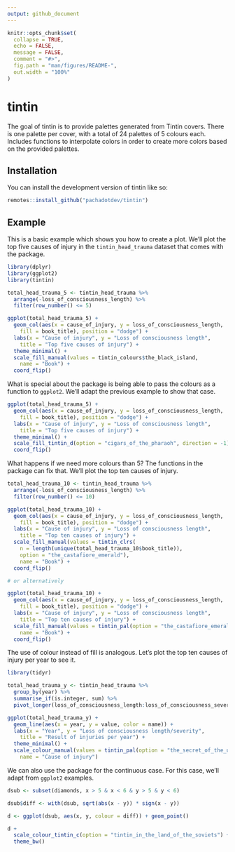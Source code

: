 ```yaml
---
output: github_document
---
```


<!-- README.md is generated from README.Rmd. Please edit that file -->

```r
knitr::opts_chunk$set(
  collapse = TRUE,
  echo = FALSE,
  message = FALSE,
  comment = "#>",
  fig.path = "man/figures/README-",
  out.width = "100%"
)
```

# tintin

<!-- badges: start -->
<!-- badges: end -->

The goal of tintin is to provide palettes generated from Tintin covers. There is one palette per cover, with a total of 24 palettes of 5 colours each. Includes functions to interpolate colors in order to create more colors based on the provided palettes.

## Installation

You can install the development version of tintin like so:

``` r
remotes::install_github("pachadotdev/tintin")
```

## Example

This is a basic example which shows you how to create a plot. We'll plot
the top five causes of injury in the `tintin_head_trauma` dataset that comes 
with the package.

```r
library(dplyr)
library(ggplot2)
library(tintin)

total_head_trauma_5 <- tintin_head_trauma %>% 
  arrange(-loss_of_consciousness_length) %>% 
  filter(row_number() <= 5)

ggplot(total_head_trauma_5) +
  geom_col(aes(x = cause_of_injury, y = loss_of_consciousness_length, 
    fill = book_title), position = "dodge") +
  labs(x = "Cause of injury", y = "Loss of consciousness length",
    title = "Top five causes of injury") +
  theme_minimal() +
  scale_fill_manual(values = tintin_colours$the_black_island,
    name = "Book") +
  coord_flip()
```

What is special about the package is being able to pass the colours as a 
function to `ggplot2`. We'll adapt the previous example to show that case.

```r
ggplot(total_head_trauma_5) +
  geom_col(aes(x = cause_of_injury, y = loss_of_consciousness_length, 
    fill = book_title), position = "dodge") +
  labs(x = "Cause of injury", y = "Loss of consciousness length",
    title = "Top five causes of injury") +
  theme_minimal() +
  scale_fill_tintin_d(option = "cigars_of_the_pharaoh", direction = -1) +
  coord_flip()
```

What happens if we need more colours than 5? The functions in the package
can fix that. We'll plot the top ten causes of injury.

```r
total_head_trauma_10 <- tintin_head_trauma %>% 
  arrange(-loss_of_consciousness_length) %>% 
  filter(row_number() <= 10)

ggplot(total_head_trauma_10) +
  geom_col(aes(x = cause_of_injury, y = loss_of_consciousness_length, 
    fill = book_title), position = "dodge") +
  labs(x = "Cause of injury", y = "Loss of consciousness length",
    title = "Top ten causes of injury") +
  scale_fill_manual(values = tintin_clrs(
    n = length(unique(total_head_trauma_10$book_title)), 
    option = "the_castafiore_emerald"),
    name = "Book") +
  coord_flip()

# or alternatively

ggplot(total_head_trauma_10) +
  geom_col(aes(x = cause_of_injury, y = loss_of_consciousness_length, 
    fill = book_title), position = "dodge") +
  labs(x = "Cause of injury", y = "Loss of consciousness length",
    title = "Top ten causes of injury") +
  scale_fill_manual(values = tintin_pal(option = "the_castafiore_emerald")(8), 
    name = "Book") +
  coord_flip()
```

The use of colour instead of fill is analogous. Let's plot the top ten causes of
injury per year to see it.

```r
library(tidyr)

total_head_trauma_y <- tintin_head_trauma %>% 
  group_by(year) %>% 
  summarise_if(is.integer, sum) %>% 
  pivot_longer(loss_of_consciousness_length:loss_of_consciousness_severity)

ggplot(total_head_trauma_y) +
  geom_line(aes(x = year, y = value, color = name)) +
  labs(x = "Year", y = "Loss of consciousness length/severity",
    title = "Result of injuries per year") +
  theme_minimal() +
  scale_colour_manual(values = tintin_pal(option = "the_secret_of_the_unicorn")(2), 
    name = "Cause of injury")
```

We can also use the package for the continuous case. For this case,
we'll adapt from `ggplot2` examples.

```r
dsub <- subset(diamonds, x > 5 & x < 6 & y > 5 & y < 6)

dsub$diff <- with(dsub, sqrt(abs(x - y)) * sign(x - y))

d <- ggplot(dsub, aes(x, y, colour = diff)) + geom_point()

d + 
  scale_colour_tintin_c(option = "tintin_in_the_land_of_the_soviets") + 
  theme_bw()
```

